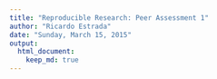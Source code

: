 ```yaml
---
title: "Reproducible Research: Peer Assessment 1"
author: "Ricardo Estrada"
date: "Sunday, March 15, 2015"
output: 
  html_document:
    keep_md: true
---
```




